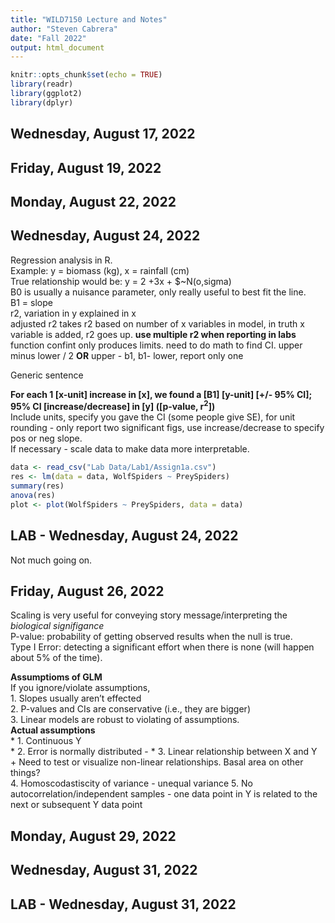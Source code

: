 ```yaml
---
title: "WILD7150 Lecture and Notes"
author: "Steven Cabrera"
date: "Fall 2022"
output: html_document
---
```


```r
knitr::opts_chunk$set(echo = TRUE)
library(readr)
library(ggplot2)
library(dplyr)
```

## Wednesday, August 17, 2022

## Friday, August 19, 2022

## Monday, August 22, 2022

## Wednesday, August 24, 2022

Regression analysis in R.   
Example: y = biomass (kg), x = rainfall (cm)    
True relationship would be: y = 2 +3x + $~N(o,sigma)  
B0 is usually a nuisance parameter, only really useful to best fit the line.  
B1 = slope  
r2, variation in y explained in x  
adjusted r2 takes r2 based on number of x variables in model, in truth x variable is added, r2 goes up. **use multiple r2 when reporting in labs**  
function confint only produces limits. need to do math to find CI.
upper minus lower / 2 **OR** upper - b1, b1- lower, report only one  

Generic sentence  
 
**For each 1 [x-unit] increase in [x], we found a [B1] [y-unit] [+/- 95% CI]; 95% CI [increase/decrease] in [y] ([p-value, r^2^])**  
Include units, specify you gave the CI (some people give SE), for unit rounding - only report two significant figs, use increase/decrease to specify pos or neg slope.  
If necessary - scale data to make data more interpretable.   

```r
data <- read_csv("Lab Data/Lab1/Assign1a.csv")
res <- lm(data = data, WolfSpiders ~ PreySpiders)
summary(res)
anova(res)
plot <- plot(WolfSpiders ~ PreySpiders, data = data)
```


## LAB - Wednesday, August 24, 2022
 
Not much going on. 

## Friday, August 26, 2022

Scaling is very useful for conveying story message/interpreting the *biological signifigance*   
P-value: probability of getting observed results when the null is true.  
Type I Error: detecting a significant effort when there is none (will happen about 5% of the time).  


**Assumptioms of GLM**  
If you ignore/violate assumptions,  
  1. Slopes usually aren't effected  
  2. P-values and CIs are conservative (i.e., they are bigger)  
  3. Linear models are robust to violating of assumptions.  
**Actual assumptions**    
 * 1. Continuous Y  
 * 2. Error is normally distributed - 
 * 3. Linear relationship between X and Y     
    + Need to test or visualize non-linear relationships. Basal area on other things?  
  4. Homoscodastiscity of variance  - unequal variance
  5. No autocorrelation/independent samples - one data point in Y is related to the next or subsequent Y data point



## Monday, August 29, 2022

## Wednesday, August 31, 2022

## LAB - Wednesday, August 31, 2022
